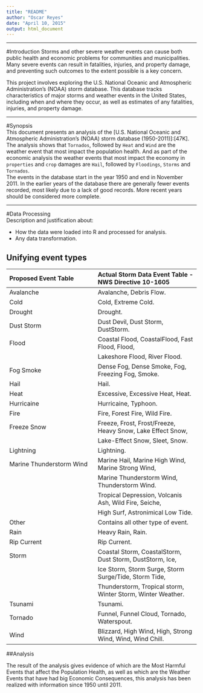 ```yaml
---
title: "README"
author: "Oscar Reyes"
date: "April 10, 2015"
output: html_document
---
```

***


#Introduction
Storms and other severe weather events can cause both public health and economic problems for communities and municipalities. Many severe events can result in fatalities, injuries, and property damage, and preventing such outcomes to the extent possible is a key concern.

This project involves exploring the U.S. National Oceanic and Atmospheric Administration's (NOAA) storm database. This database tracks characteristics of major storms and weather events in the United States, including when and where they occur, as well as estimates of any fatalities, injuries, and property damage.      

***

#Synopsis   
This document presents an analysis of the [U.S. National Oceanic and Atmospheric Administration's (NOAA) storm database (1950-2011)]:[47K].  The analysis shows that <code class = "data">Tornados</code>, followed by <code class = "data">Heat</code> and <code class = "data">Wind</code> are the weather event that most impact the population health. And as part of the economic analysis the weather events that most impact the economy in <code class = "data">properties</code> and <code class = "data">crop</code> damages are <code class = "data">Hail</code>, followed by <code class = "data">Floodings</code>, <code class = "data">Storms</code> and <code class = "data">Tornados</code>.      
The events in the database start in the year 1950 and end in November 2011. In the earlier years of the database there are generally fewer events recorded, most likely due to a lack of good records. More recent years should be considered more complete.     

***

#Data Processing    
Description and justification about:    

- How the data were loaded into R and processed for analysis.    
- Any data transformation.  

## Unifying event types


| Proposed  Event Table      | Actual Storm Data Event Table - NWS Directive 10-1605      |
| :-----                     | :------                                                    |
|  Avalanche                 | Avalanche, Debris Flow.                                    |
|  Cold                      | Cold, Extreme Cold.                                        |
|  Drought                   | Drought.                                                   |
|  Dust Storm                | Dust Devil, Dust Storm, DustStorm.                         |
|  Flood                     | Coastal Flood, CoastalFlood, Fast Flood, Flood,            |
|                            | Lakeshore Flood, River Flood.                              |
|  Fog Smoke                 | Dense Fog, Dense Smoke, Fog, Freezing Fog, Smoke.          |
|  Hail                      | Hail.                                                      |
|  Heat                      | Excessive, Excessive Heat, Heat.                           |
|  Hurricaine                | Hurricaine, Typhoon.                                       |
|  Fire                      | Fire, Forest Fire, Wild Fire.                              |
|  Freeze Snow               | Freeze, Frost, Frost/Freeze, Heavy Snow, Lake Effect Snow, |
|                            | Lake-Effect Snow, Sleet, Snow.                             |
|  Lightning                 | Lightning.                                                 |
|  Marine Thunderstorm Wind  | Marine Hail, Marine High Wind, Marine Strong Wind,         |
|                            | Marine Thunderstorm Wind, Thunderstorm Wind.               |
|                            | Tropical Depression, Volcanis Ash, Wild Fire, Seiche,      |
|                            | High Surf, Astronimical Low Tide.                          | 
|  Other                     | Contains all other type of event.                          |
|  Rain                      | Heavy Rain, Rain.                                          |
|  Rip Current               | Rip Current.                                               |
|  Storm                     | Coastal Storm, CoastalStorm, Dust Storm, DustStorm, Ice,   |
|                            | Ice Storm, Storm Surge, Storm Surge/Tide, Storm Tide,      |
|                            | Thunderstorm, Tropical storm, Winter Storm, Winter Weather.|
|  Tsunami                   | Tsunami.                                                   |
|  Tornado                   | Funnel, Funnel Cloud, Tornado, Waterspout.                 |
|  Wind                      | Blizzard, High Wind, High, Strong Wind, Wind, Wind Chill.  |


##Analysis   
    
    
The result of the analysis gives evidence of which are the Most Harmful Events that affect the Population Health, as well as which are the Weather Events that have had big Economic Consequences, this analysis has been realized with information since 1950 until 2011.    

